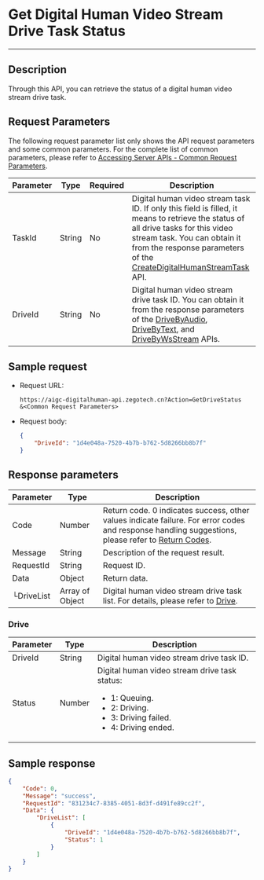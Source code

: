 # Get Digital Human Video Stream Drive Task Status

---

## Description

Through this API, you can retrieve the status of a digital human video stream drive task.


<PostPrototype link="https://aigc-digitalhuman-api.zegotech.cn?Action=GetDriveStatus" />

## Request Parameters

The following request parameter list only shows the API request parameters and some common parameters. For the complete list of common parameters, please refer to [Accessing Server APIs - Common Request Parameters](./../accessing-server-apis.mdx#common-request-parameters).

| Parameter      | Type   | Required | Description             |
|---------------|--------|----------|-------------------------|
| TaskId      | String | No    | Digital human video stream task ID. If only this field is filled, it means to retrieve the status of all drive tasks for this video stream task. You can obtain it from the response parameters of the [CreateDigitalHumanStreamTask](./create-digital-human-stream-task.mdx) API.    |
| DriveId      | String | No    | Digital human video stream drive task ID. You can obtain it from the response parameters of the [DriveByAudio](./drive-by-audio.mdx), [DriveByText](./drive-by-text.mdx), and [DriveByWsStream](./drive-by-ws-stream.mdx) APIs.    |

## Sample request

- Request URL:

    ```https
    https://aigc-digitalhuman-api.zegotech.cn?Action=GetDriveStatus
    &<Common Request Parameters>
    ```

- Request body:

    ```json
    {
        "DriveId": "1d4e048a-7520-4b7b-b762-5d8266bb8b7f"
    }
    ```

## Response parameters

| Parameter | Type | Description |
|------|------|------|
| Code | Number | Return code. 0 indicates success, other values indicate failure. For error codes and response handling suggestions, please refer to [Return Codes](./../return-codes.mdx). |
| Message | String | Description of the request result. |
| RequestId | String | Request ID. |
| Data | Object | Return data. |
| └DriveList | Array of Object | Digital human video stream drive task list. For details, please refer to [Drive](#drive). |

### Drive

| Parameter | Type | Description |
|------|------|------|
| DriveId      | String       | Digital human video stream drive task ID. |
| Status      | Number       | Digital human video stream drive task status: <ul><li>1: Queuing.</li><li>2: Driving.</li><li>3: Driving failed.</li><li>4: Driving ended.</li></ul> |


## Sample response

```json
{
    "Code": 0,
    "Message": "success",
    "RequestId": "831234c7-8385-4051-8d3f-d491fe89cc2f",
    "Data": {
        "DriveList": [
            {
                "DriveId": "1d4e048a-7520-4b7b-b762-5d8266bb8b7f",
                "Status": 1
            }
        ]
    }
}
```